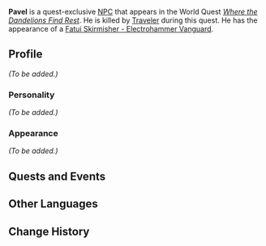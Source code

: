 {{Meta
<!-- Remove this template after adding the missing info -->
|missing_NPC_profile  = yes
}}
{{About|the quest-exclusive NPC|the regular NPC|Pavel}}
{{Character Infobox
|name             = Pavel
|type             = Quest NPC
|type2            = 
|deceased         = Killed by Traveler in ''[[Where the Dandelions Find Rest]]''
|image            = Enemy Fatui Electrohammer Vanguard.png
|realname         = 
|region           = Inazuma
|region2          = Snezhnaya
|affiliation      = Fatui
|title            = 
|voiceEN          = 
|voiceCN          = 
|voiceJP          = 
}}
'''Pavel''' is a quest-exclusive [[NPC]] that appears in the World Quest ''[[Where the Dandelions Find Rest]]''. He is killed by [[Traveler]] during this quest. He has the appearance of a [[Fatui Skirmisher - Electrohammer Vanguard]].

==Profile==
<!-- detailed story/lore information goes here -->
''(To be added.)''

===Personality===
''(To be added.)''

===Appearance===
''(To be added.)''

==Quests and Events==
{{Quests and Events}}

==Other Languages==
{{Other Languages|default_hidden = 1
|en      = Pavel
|zhs     = 帕维尔
|zhs_rm  = Pàwéi'ěr
|zht     = 帕維爾
|zht_rm  = Pàwéi'ěr
|ja      = パベル
|ja_rm   = Paberu
|ko      = 파벨
|ko_rm   = Pabel
|es      = Pavel
|fr      = Pavel
|ru      = Павел
|th      = Pavel
|vi      = Pavel
|de      = Pavel
|id      = Pavel
|pt      = Pavel
|tr      = 
|it      = 
}}

==Change History==
{{Change History|2.4}}
